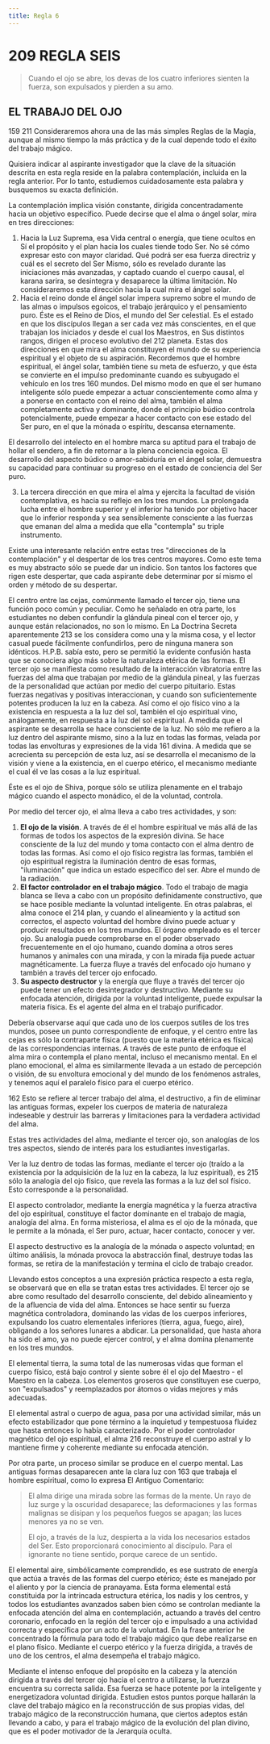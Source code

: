 ```yaml
---
title: Regla 6
---
```


# <Pin lang="en">209</Pin> REGLA SEIS

> Cuando el ojo se abre, los devas de los cuatro inferiores sienten la fuerza, son expulsados y pierden a su amo.

## EL TRABAJO DEL OJO

<p><Pin lang="es">159</Pin> <Pin lang="en">211</Pin> Consideraremos ahora una de las más simples Reglas de la Magia, aunque al mismo tiempo la más práctica y de la cual depende todo el éxito del trabajo mágico.</p>

Quisiera indicar al aspirante investigador que la clave de la situación descrita en esta regla reside en la palabra contemplación, incluida en la regla anterior. Por lo tanto, estudiemos cuidadosamente esta palabra y busquemos su exacta definición.

La contemplación implica visión constante, dirigida concentradamente hacia un objetivo específico. Puede decirse que el alma o ángel solar, mira en tres direcciones:

1. Hacia la Luz Suprema, esa Vida central o energía, que tiene ocultos en Sí el propósito y el plan hacia los cuales tiende todo Ser. No sé cómo expresar esto con mayor claridad. Qué podrá ser esa fuerza directriz y cuál es el secreto del Ser Mismo, sólo es revelado durante las iniciaciones más avanzadas, y captado cuando el cuerpo causal, el karana sarira, se desintegra y desaparece la última limitación. No consideraremos esta dirección hacia la cual mira el ángel solar.
2. Hacia el reino donde el ángel solar impera supremo sobre el mundo de las almas o impulsos egoicos, el trabajo jerárquico y el pensamiento puro. Éste es el Reino de Dios, el mundo del Ser celestial. Es el estado en que los discípulos llegan a ser cada vez más conscientes, en el que trabajan los iniciados y desde el cual los Maestros, en Sus distintos rangos, dirigen el proceso evolutivo del <Pin lang="en">212</Pin> planeta. Estas dos direcciones en que mira el alma constituyen el mundo de su experiencia espiritual y el objeto de su aspiración. Recordemos que el hombre espiritual, el ángel solar, también tiene su meta de esfuerzo, y que ésta se convierte en el impulso predominante cuando es subyugado el vehículo en los tres <Pin lang="es">160</Pin> mundos. Del mismo modo en que el ser humano inteligente sólo puede empezar a actuar conscientemente como alma y a ponerse en contacto con el reino del alma, también el alma completamente activa y dominante, donde el principio búdico controla potencialmente, puede empezar a hacer contacto con ese estado del Ser puro, en el que la mónada o espíritu, descansa eternamente.

 El desarrollo del intelecto en el hombre marca su aptitud para el trabajo de hollar el sendero, a fin de retornar a la plena conciencia egoica. El desarrollo del aspecto búdico o amor-sabiduría en el ángel solar, demuestra su capacidad para continuar su progreso en el estado de conciencia del Ser puro.

3. La tercera dirección en que mira el alma y ejercita la facultad de visión contemplativa, es hacia su reflejo en los tres mundos. La prolongada lucha entre el hombre superior y el inferior ha tenido por objetivo hacer que lo inferior responda y sea sensiblemente consciente a las fuerzas que emanan del alma a medida que ella "contempla" su triple instrumento.

Existe una interesante relación entre estas tres "direcciones de la contemplación" y el despertar de los tres centros mayores. Como este tema es muy abstracto sólo se puede dar un indicio. Son tantos los factores que rigen este despertar, que cada aspirante debe determinar por sí mismo el orden y método de su despertar.

El centro entre las cejas, comúnmente llamado el tercer ojo, tiene una función poco común y peculiar. Como he señalado en otra parte, los estudiantes no deben confundir la glándula pineal con el tercer ojo, y aunque están relacionados, no son lo mismo. En La Doctrina Secreta aparentemente <Pin lang="en">213</Pin> se los considera como una y la misma cosa, y el lector casual puede fácilmente confundirlos, pero de ninguna manera son idénticos. H.P.B. sabía esto, pero se permitió la evidente confusión hasta que se conociera algo más sobre la naturaleza etérica de las formas. El tercer ojo se manifiesta como resultado de la interacción vibratoria entre las fuerzas del alma que trabajan por medio de la glándula pineal, y las fuerzas de la personalidad que actúan por medio del cuerpo pituitario. Estas fuerzas negativas y positivas interaccionan, y cuando son suficientemente potentes producen la luz en la cabeza. Así como el ojo físico vino a la existencia en respuesta a la luz del sol, también el ojo espiritual vino, análogamente, en respuesta a la luz del sol espiritual. A medida que el aspirante se desarrolla se hace consciente de la luz. No sólo me refiero a la luz dentro del aspirante mismo, sino a la luz en todas las formas, velada por todas las envolturas y expresiones de la vida <Pin lang="es">161</Pin> divina. A medida que se acrecienta su percepción de esta luz, así se desarrolla el mecanismo de la visión y viene a la existencia, en el cuerpo etérico, el mecanismo mediante el cual él ve las cosas a la luz espiritual.

Éste es el ojo de Shiva, porque sólo se utiliza plenamente en el trabajo mágico cuando el aspecto monádico, el de la voluntad, controla.

Por medio del tercer ojo, el alma lleva a cabo tres actividades, y son:

1. **El ojo de la visión**. A través de él el hombre espiritual ve más allá de las formas de todos los aspectos de la expresión divina. Se hace consciente de la luz del mundo y toma contacto con el alma dentro de todas las formas. Así como el ojo físico registra las formas, también el ojo espiritual registra la iluminación dentro de esas formas, "iluminación" que indica un estado específico del ser. Abre el mundo de la radiación.
2. **El factor controlador en el trabajo mágico**. Todo el trabajo de magia blanca se lleva a cabo con un propósito definidamente constructivo, que se hace posible mediante la voluntad inteligente. En otras palabras, el alma conoce el <Pin lang="en">214</Pin> plan, y cuando el alineamiento y la actitud son correctos, el aspecto voluntad del hombre divino puede actuar y producir resultados en los tres mundos. El órgano empleado es el tercer ojo. Su analogía puede comprobarse en el poder observado frecuentemente en el ojo humano, cuando domina a otros seres humanos y animales con una mirada, y con la mirada fija puede actuar magnéticamente. La fuerza fluye a través del enfocado ojo humano y también a través del tercer ojo enfocado.
3. **Su aspecto destructor** y la energía que fluye a través del tercer ojo puede tener un efecto desintegrador y destructivo. Mediante su enfocada atención, dirigida por la voluntad inteligente, puede expulsar la materia física. Es el agente del alma en el trabajo purificador.

 Debería observarse aquí que cada uno de los cuerpos sutiles de los tres mundos, posee un punto correspondiente de enfoque, y el centro entre las cejas es sólo la contraparte física (puesto que la materia etérica es física) de las correspondencias internas. A través de este punto de enfoque el alma mira o contempla el plano mental, incluso el mecanismo mental. En el plano emocional, el alma es similarmente llevada a un estado de percepción o visión, de su envoltura emocional y del mundo de los fenómenos astrales, y tenemos aquí el paralelo físico para el cuerpo etérico.

 <p><Pin lang="es">162</Pin> Esto se refiere al tercer trabajo del alma, el destructivo, a fin de eliminar las antiguas formas, expeler los cuerpos de materia de naturaleza indeseable y destruir las barreras y limitaciones para la verdadera actividad del alma.</p>

Estas tres actividades del alma, mediante el tercer ojo, son analogías de los tres aspectos, siendo de interés para los estudiantes investigarlas.

Ver la luz dentro de todas las formas, mediante el tercer ojo (traído a la existencia por la adquisición de la luz en la cabeza, la luz espiritual), es <Pin lang="en">215</Pin> sólo la analogía del ojo físico, que revela las formas a la luz del sol físico. Esto corresponde a la personalidad.

El aspecto controlador, mediante la energía magnética y la fuerza atractiva del ojo espiritual, constituye el factor dominante en el trabajo de magia, analogía del alma. En forma misteriosa, el alma es el ojo de la mónada, que le permite a la mónada, el Ser puro, actuar, hacer contacto, conocer y ver.

El aspecto destructivo es la analogía de la mónada o aspecto voluntad; en último análisis, la mónada provoca la abstracción final, destruye todas las formas, se retira de la manifestación y termina el ciclo de trabajo creador.

Llevando estos conceptos a una expresión práctica respecto a esta regla, se observará que en ella se tratan estas tres actividades. El tercer ojo se abre como resultado del desarrollo consciente, del debido alineamiento y de la afluencia de vida del alma. Entonces se hace sentir su fuerza magnética controladora, dominando las vidas de los cuerpos inferiores, expulsando los cuatro elementales inferiores (tierra, agua, fuego, aire), obligando a los señores lunares a abdicar. La personalidad, que hasta ahora ha sido el amo, ya no puede ejercer control, y el alma domina plenamente en los tres mundos.

El elemental tierra, la suma total de las numerosas vidas que forman el cuerpo físico, está bajo control y siente sobre él el ojo del Maestro - el Maestro en la cabeza. Los elementos groseros que constituyen ese cuerpo, son "expulsados" y reemplazados por átomos o vidas mejores y más adecuadas.

El elemental astral o cuerpo de agua, pasa por una actividad similar, más un efecto estabilizador que pone término a la inquietud y tempestuosa fluidez que hasta entonces lo había caracterizado. Por el poder controlador magnético del ojo espiritual, el alma <Pin lang="en">216</Pin> reconstruye el cuerpo astral y lo mantiene firme y coherente mediante su enfocada atención.

Por otra parte, un proceso similar se produce en el cuerpo mental. Las antiguas formas desaparecen ante la clara luz con <Pin lang="es">163</Pin> que trabaja el hombre espiritual, como lo expresa El Antiguo Comentario:

> El alma dirige una mirada sobre las formas de la mente. Un rayo de luz surge y la oscuridad desaparece; las deformaciones y las formas malignas se disipan y los pequeños fuegos se apagan; las luces menores ya no se ven.
>
> El ojo, a través de la luz, despierta a la vida los necesarios estados del Ser. Esto proporcionará conocimiento al discípulo. Para el ignorante no tiene sentido, porque carece de un sentido.

El elemental aire, simbólicamente comprendido, es ese sustrato de energía que actúa a través de las formas del cuerpo etérico; éste es manejado por el aliento y por la ciencia de pranayama. Esta forma elemental está constituida por la intrincada estructura etérica, los nadis y los centros, y todos los estudiantes avanzados saben bien cómo se controlan mediante la enfocada atención del alma en contemplación, actuando a través del centro coronario, enfocado en la región del tercer ojo e impulsado a una actividad correcta y específica por un acto de la voluntad. En la frase anterior he concentrado la fórmula para todo el trabajo mágico que debe realizarse en el plano físico. Mediante el cuerpo etérico y la fuerza dirigida, a través de uno de los centros, el alma desempeña el trabajo mágico.

Mediante el intenso enfoque del propósito en la cabeza y la atención dirigida a través del tercer ojo hacia el centro a utilizarse, la fuerza encuentra su correcta salida. Esa fuerza se hace potente por la inteligente y energetizadora voluntad dirigida. Estudien estos puntos porque hallarán la clave del trabajo mágico en la reconstrucción de sus propias vidas, del trabajo mágico de la reconstrucción humana, que ciertos adeptos están llevando a cabo, y para el trabajo mágico de la evolución del plan divino, que es el poder motivador de la Jerarquía oculta.
